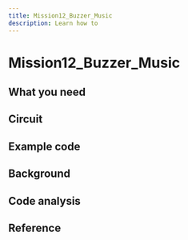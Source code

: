 ```yaml
---
title: Mission12_Buzzer_Music
description: Learn how to
---
```


# Mission12_Buzzer_Music






## What you need




## Circuit


## Example code



## Background



## Code analysis


## Reference
